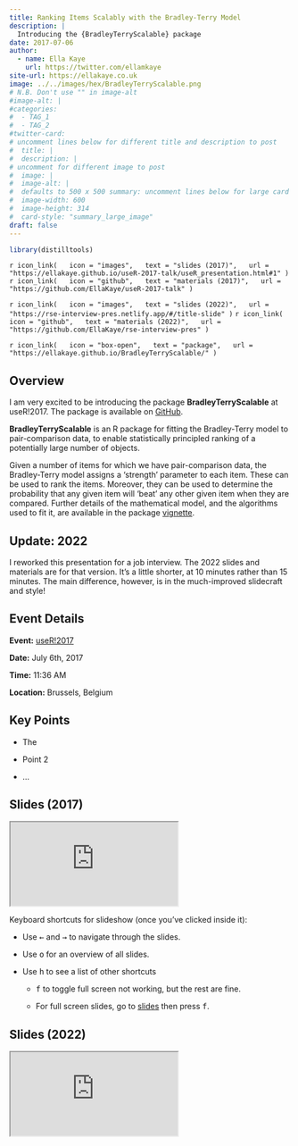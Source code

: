 ```yaml
---
title: Ranking Items Scalably with the Bradley-Terry Model
description: |
  Introducing the {BradleyTerryScalable} package
date: 2017-07-06
author: 
  - name: Ella Kaye
    url: https://twitter.com/ellamkaye
site-url: https://ellakaye.co.uk
image: ../../images/hex/BradleyTerryScalable.png
# N.B. Don't use "" in image-alt
#image-alt: |
#categories:
#  - TAG_1
#  - TAG_2
#twitter-card: 
# uncomment lines below for different title and description to post
#  title: |
#  description: |
# uncomment for different image to post
#  image: |
#  image-alt: |
#  defaults to 500 x 500 summary: uncomment lines below for large card
#  image-width: 600 
#  image-height: 314
#  card-style: "summary_large_image" 
draft: false
---
```


```r
library(distilltools)
```


`r icon_link(
  icon = "images",
  text = "slides (2017)",
  url = "https://ellakaye.github.io/useR-2017-talk/useR_presentation.html#1"
)`
`r icon_link(
  icon = "github",
  text = "materials (2017)",
  url = "https://github.com/EllaKaye/useR-2017-talk"
)`

`r icon_link(
  icon = "images",
  text = "slides (2022)",
  url = "https://rse-interview-pres.netlify.app/#/title-slide"
)`
`r icon_link(
  icon = "github",
  text = "materials (2022)",
  url = "https://github.com/EllaKaye/rse-interview-pres"
)`

`r icon_link(
  icon = "box-open",
  text = "package",
  url = "https://ellakaye.github.io/BradleyTerryScalable/"
)`

## Overview 

I am very excited to be introducing the package **BradleyTerryScalable** at useR!2017. The package is available on [GitHub](https://github.com/EllaKaye/BradleyTerryScalable).

**BradleyTerryScalable** is an R package for fitting the Bradley-Terry model to pair-comparison data, to enable statistically principled ranking of a potentially large number of objects.

Given a number of items for which we have pair-comparison data, the Bradley-Terry model assigns a ‘strength’ parameter to each item. These can be used to rank the items. Moreover, they can be used to determine the probability that any given item will ‘beat’ any other given item when they are compared. Further details of the mathematical model, and the algorithms used to fit it, are available in the package [vignette](https://ellakaye.github.io/BradleyTerryScalable/articles/BradleyTerryScalable.html).

:::{.callout-note collapse="false"}
## Update: 2022
I reworked this presentation for a job interview. The 2022 slides and materials are for that version. It's a little shorter, at 10 minutes rather than 15 minutes. The main difference, however, is in the much-improved slidecraft and style!
:::

## Event Details

**Event:** [useR!2017](https://user2017.brussels)

**Date:** July 6th, 2017

**Time:** 11:36 AM

**Location:** Brussels, Belgium

## Key Points

- The 

- Point 2

- ...

## Slides (2017) 

<iframe class="slide-deck ar4x3" src="https://ellakaye.github.io/useR-2017-talk/useR_presentation" title="Introducing BradleyTerryScalable at useR!2017">
</iframe>

Keyboard shortcuts for slideshow (once you've clicked inside it):

- Use <kbd>←</kbd> and <kbd>→</kbd> to navigate through the slides.

- Use <kbd>o</kbd> for an overview of all slides.

- Use <kbd>h</kbd> to see a list of other shortcuts 
  
  - <kbd>f</kbd> to toggle full screen not working, but the rest are fine.
  
  - For full screen slides, go to [slides]("https://ellakaye.github.io/useR-2017-talk/useR_presentation") then press <kbd>f</kbd>.
  
## Slides (2022) 

<iframe class="slide-deck ar3x2" src="https://rse-interview-pres.netlify.app/#/title-slide" title="An Overview of BradleyTerryScalable">
</iframe>
